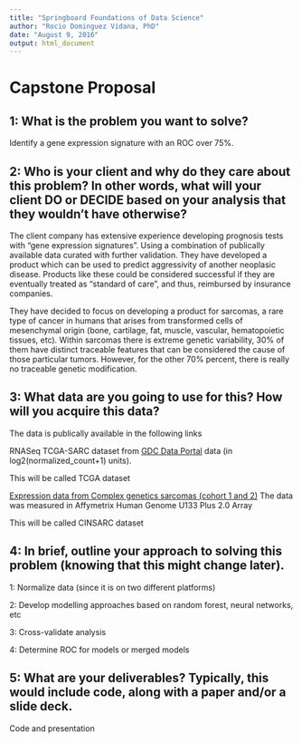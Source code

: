 ```yaml
---
title: "Springboard Foundations of Data Science"
author: "Rocio Dominguez Vidana, PhD"
date: "August 9, 2016"
output: html_document
---
```


# Capstone Proposal

## 1: What is the problem you want to solve?

Identify a gene expression signature with an ROC over 75%.

## 2: Who is your client and why do they care about this problem? In other words, what will your client DO or DECIDE based on your analysis that they wouldn’t have otherwise?

The client company has extensive experience developing prognosis tests with “gene expression signatures”. Using a combination of publically available data curated with further validation. They have developed a product which can be used to predict aggressivity of another neoplasic disease. Products like these could be considered successful if they are eventually treated as “standard of care”, and thus, reimbursed by insurance companies.

They have decided to focus on developing a product for sarcomas, a rare type of cancer in humans that arises from transformed cells of mesenchymal origin (bone, cartilage, fat, muscle, vascular, hematopoietic tissues, etc). Within sarcomas there is extreme genetic variability, 30% of them have distinct traceable features that can be considered the cause of those particular tumors. However, for the other 70% percent, there is really no traceable genetic modification.

## 3: What data are you going to use for this? How will you acquire this data?

The data is publically available in the following links

RNASeq TCGA-SARC dataset from [GDC Data Portal](https://gdc-portal.nci.nih.gov/) data (in log2(normalized_count+1) units).

This will be called TCGA dataset

[Expression data from Complex genetics sarcomas (cohort 1 and 2)](http://www.ncbi.nlm.nih.gov/geo/query/acc.cgi?acc=GSE21050)  The data was measured in Affymetrix Human Genome U133 Plus 2.0 Array

This will be called CINSARC dataset

## 4: In brief, outline your approach to solving this problem (knowing that this might change later).

1: Normalize data (since it is on two different platforms)

2: Develop modelling approaches based on random forest, neural networks, etc

3: Cross-validate analysis

4: Determine ROC for models or merged models

## 5: What are your deliverables? Typically, this would include code, along with a paper and/or a slide deck.

Code and presentation
